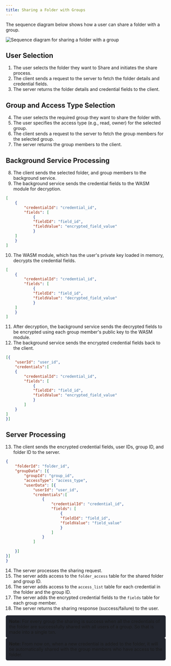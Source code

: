 ```yaml
---
title: Sharing a Folder with Groups
---
```



The sequence diagram below shows how a user can share a folder with a group.

<Image src={sharing} alt="Sequence diagram for sharing a folder with a group"/>

## User Selection

1. The user selects the folder they want to Share and initiates the share process.
2. The client sends a request to the server to fetch the folder details and credential fields.
3. The server returns the folder details and credential fields to the client.

## Group and Access Type Selection

4. The user selects the required group they want to share the folder with.
5. The user specifies the access type (e.g., read, owner) for the selected group.
6. The client sends a request to the server to fetch the group members for the selected group.
7. The server returns the group members to the client.

## Background Service Processing

8. The client sends the selected folder,  and group members to the background service.
9. The background service sends the credential fields to the WASM module for decryption.
```json
[
    {
        "credentialId": "credential_id",
        "fields": [
            {
            "fieldId": "field_id", 
            "fieldValue": "encrypted_field_value"
            }
    ]
    }
]
```
10. The WASM module, which has the user's private key loaded in memory, decrypts the credential fields.

```json
[
    {
        "credentialId": "credential_id",
        "fields": [
            {
            "fieldId": "field_id", 
            "fieldValue": "decrypted_field_value"
            }
    ]
    }
]
```
11. After decryption, the background service sends the decrypted fields to be encrypted using each group member's public key to the WASM module.
12. The background service sends the encrypted credential fields back to the client.
```json
[{
    "userId": "user_id",
    "credentials":[
    {
        "credentialId": "credential_id",
        "fields": [
            {
            "fieldId": "field_id", 
            "fieldValue": "encrypted_field_value"
            }
        ]
    }
]
}]
```

## Server Processing

13. The client sends the encrypted credential fields, user IDs, group ID, and folder ID to the server.
``` json
{
    "folderId": "folder_id",
    "groupData": [{
        "groupId": "group_id",
        "accessType": "access_type",
        "userData": [{
            "userId": "user_id",
            "credentials":[
                {
                    "credentialId": "credential_id",
                    "fields": [
                        {
                        "fieldId": "field_id", 
                        "fieldValue": "field_value"
                        }
                    ]
                }
            ]
        
    }]
}]
}
```
14. The server processes the sharing request.
15. The server adds access to the `folder_access` table for the shared folder and group ID.
16. The server adds access to the `access_list` table for each credential in the folder and the group ID.
17. The server adds the encrypted credential fields to the `fields` table for each group member.
18. The server returns the sharing response (success/failure) to the user.
<div style="background-color: #23262f; padding: 10px; border-radius: 5px;">
<strong>Note:</strong>
For every group the sharing is success when all the credentials of the folder are successfully shared with all users of a group. So that is made into a single txn.
</div>

<div style="background-color: #23262f; padding: 10px; border-radius: 5px;">
<strong>Note:</strong>
From now on, when a new credential is added to the folder, it will be automatically shared with the group members who have access to the folder.
</div>